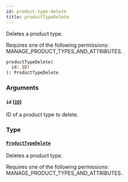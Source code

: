 ```yaml
---
id: product-type-delete
title: productTypeDelete
---
```



Deletes a product type. 

Requires one of the following permissions: MANAGE_PRODUCT_TYPES_AND_ATTRIBUTES.

```graphql
productTypeDelete(
  id: ID!
): ProductTypeDelete
```


### Arguments

#### `id` ([`ID`](../../../developer/api-reference/scalars/id))

ID of a product type to delete.


### Type

#### [`ProductTypeDelete`](../../../developer/api-reference/objects/product-type-delete) 

Deletes a product type. 

Requires one of the following permissions: MANAGE_PRODUCT_TYPES_AND_ATTRIBUTES.




